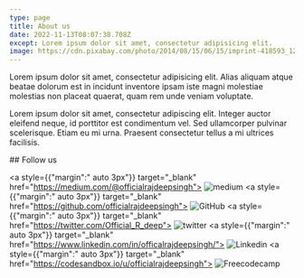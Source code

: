```yaml
---
type: page
title: About us
date: 2022-11-13T08:07:38.708Z
except: Lorem ipsum dolor sit amet, consectetur adipisicing elit.
image: https://cdn.pixabay.com/photo/2014/08/15/06/15/imprint-418593_1280.jpg https://cdn.pixabay.com/photo/2017/07/16/07/50/imprint-2508603_1280.jpg
---
```


Lorem ipsum dolor sit amet, consectetur adipisicing elit. Alias aliquam atque beatae dolorum est in incidunt inventore ipsam iste magni molestiae molestias non placeat quaerat, quam rem unde veniam voluptate. 

Lorem ipsum dolor sit amet, consectetur adipiscing elit. Integer auctor eleifend neque, id porttitor est condimentum vel. Sed ullamcorper pulvinar scelerisque. Etiam eu mi urna. Praesent consectetur tellus a mi ultrices facilisis. 

<Divider />
## Follow us

<div id="badges">

  <a style={{"margin":" auto 3px"}} target="_blank" href="https://medium.com/@officialrajdeepsingh">
    <img title="Medium" alt="medium" src="https://img.shields.io/badge/Medium-12100E?style=for-the-badge&logo=medium&logoColor=white" alt="LinkedIn Badge"/>
  </a> 
  <a style={{"margin":" auto 3px"}} target="_blank" href="https://github.com/officialrajdeepsingh">
    <img title="GitHub" alt="GitHub"  src="https://img.shields.io/badge/github-%23121011.svg?style=for-the-badge&logo=github&logoColor=white"/>
  </a>
  <a style={{"margin":" auto 3px"}} target="_blank" href="https://twitter.com/Official_R_deep">
    <img title="Twitter" alt="twitter"  src="https://img.shields.io/badge/Twitter-%231DA1F2.svg?style=for-the-badge&logo=Twitter&logoColor=white"/>
  </a>
  <a style={{"margin":" auto 3px"}} target="_blank" href="https://www.linkedin.com/in/officalrajdeepsingh/">
    <img title="Linkedin" alt="Linkedin"  src="https://img.shields.io/badge/linkedin-%230077B5.svg?style=for-the-badge&logo=linkedin&logoColor=white"/>
  </a>
   <a style={{"margin":" auto 3px"}} target="_blank" href="https://codesandbox.io/u/officialrajdeepsingh">
    <img title="Freecodecamp" alt="Freecodecamp"  src="https://img.shields.io/badge/Freecodecamp-%23123.svg?&style=for-the-badge&logo=freecodecamp&logoColor=green"/>
  </a>

</div>
